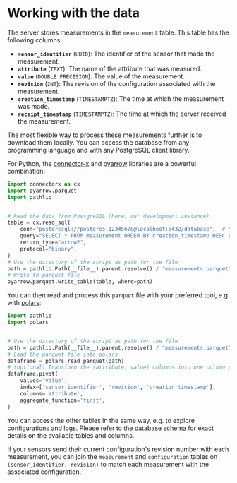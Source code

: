 # Working with the data

The server stores measurements in the `measurement` table. This table has the following columns:

- **`sensor_identifier`** (`UUID`): The identifier of the sensor that made the measurement.
- **`attribute`** (`TEXT`): The name of the attribute that was measured.
- **`value`** (`DOUBLE PRECISION`): The value of the measurement.
- **`revision`** (`INT`): The revision of the configuration associated with the measurement.
- **`creation_timestamp`** (`TIMESTAMPTZ`): The time at which the measurement was made.
- **`receipt_timestamp`** (`TIMESTAMPTZ`): The time at which the server received the measurement.

The most flexible way to process these measurements further is to download them locally. You can access the database from any programming language and with any PostgreSQL client library.

For Python, the [connector-x](https://github.com/sfu-db/connector-x) and [pyarrow](https://github.com/apache/arrow) libraries are a powerful combination:

```python
import connectorx as cx
import pyarrow.parquet
import pathlib


# Read the data from PostgreSQL (here: our development instance)
table = cx.read_sql(
    conn="postgresql://postgres:12345678@localhost:5432/database",  # PostgreSQL connection string
    query="SELECT * FROM measurement ORDER BY creation_timestamp DESC LIMIT 256",
    return_type="arrow2",
    protocol="binary",
)
# Use the directory of the script as path for the file
path = pathlib.Path(__file__).parent.resolve() / "measurements.parquet"
# Write to parquet file
pyarrow.parquet.write_table(table, where=path)
```

You can then read and process this `parquet` file with your preferred tool, e.g. with [polars](https://github.com/pola-rs/polars):

```python
import pathlib
import polars


# Use the directory of the script as path for the file
path = pathlib.Path(__file__).parent.resolve() / "measurements.parquet"
# Load the parquet file into polars
dataframe = polars.read_parquet(path)
# (optional) Transform the (attribute, value) columns into one column per attribute
dataframe.pivot(
    values='value',
    index=['sensor_identifier', 'revision', 'creation_timestamp'],
    columns='attribute',
    aggregate_function='first',
)
```

You can access the other tables in the same way, e.g. to explore configurations and logs. Please refer to the [database schema](https://github.com/iterize/tenta/blob/main/server/schema.sql) for exact details on the available tables and columns.

If your sensors send their current configuration's revision number with each measurement, you can join the `measurement` and `configuration` tables on `(sensor_identifier, revision)` to match each measurement with the associated configuration.

